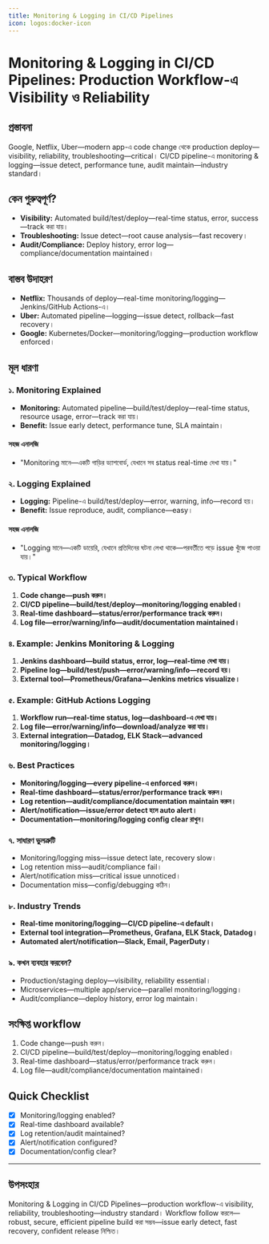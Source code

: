 ```yaml
---
title: Monitoring & Logging in CI/CD Pipelines
icon: logos:docker-icon
---
```


# Monitoring & Logging in CI/CD Pipelines: Production Workflow-এ Visibility ও Reliability

## প্রস্তাবনা

Google, Netflix, Uber—modern app-এ code change থেকে production deploy—visibility, reliability, troubleshooting—critical। CI/CD pipeline-এ monitoring & logging—issue detect, performance tune, audit maintain—industry standard।

## কেন গুরুত্বপূর্ণ?

- **Visibility:** Automated build/test/deploy—real-time status, error, success—track করা যায়।
- **Troubleshooting:** Issue detect—root cause analysis—fast recovery।
- **Audit/Compliance:** Deploy history, error log—compliance/documentation maintained।

## বাস্তব উদাহরণ

- **Netflix:** Thousands of deploy—real-time monitoring/logging—Jenkins/GitHub Actions-এ।
- **Uber:** Automated pipeline—logging—issue detect, rollback—fast recovery।
- **Google:** Kubernetes/Docker—monitoring/logging—production workflow enforced।

## মূল ধারণা

### ১. Monitoring Explained

- **Monitoring:** Automated pipeline—build/test/deploy—real-time status, resource usage, error—track করা যায়।
- **Benefit:** Issue early detect, performance tune, SLA maintain।

#### সহজ এনালজি

- "Monitoring মানে—একটি গাড়ির ড্যাশবোর্ড, যেখানে সব status real-time দেখা যায়।"

### ২. Logging Explained

- **Logging:** Pipeline-এ build/test/deploy—error, warning, info—record হয়।
- **Benefit:** Issue reproduce, audit, compliance—easy।

#### সহজ এনালজি

- "Logging মানে—একটি ডায়েরি, যেখানে প্রতিদিনের ঘটনা লেখা থাকে—পরবর্তীতে পড়ে issue খুঁজে পাওয়া যায়।"

### ৩. Typical Workflow

1. **Code change—push করুন।**
2. **CI/CD pipeline—build/test/deploy—monitoring/logging enabled।**
3. **Real-time dashboard—status/error/performance track করুন।**
4. **Log file—error/warning/info—audit/documentation maintained।**

### ৪. Example: Jenkins Monitoring & Logging

1. **Jenkins dashboard—build status, error, log—real-time দেখা যায়।**
2. **Pipeline log—build/test/push—error/warning/info—record হয়।**
3. **External tool—Prometheus/Grafana—Jenkins metrics visualize।**

### ৫. Example: GitHub Actions Logging

1. **Workflow run—real-time status, log—dashboard-এ দেখা যায়।**
2. **Log file—error/warning/info—download/analyze করা যায়।**
3. **External integration—Datadog, ELK Stack—advanced monitoring/logging।**

### ৬. Best Practices

- **Monitoring/logging—every pipeline-এ enforced করুন।**
- **Real-time dashboard—status/error/performance track করুন।**
- **Log retention—audit/compliance/documentation maintain করুন।**
- **Alert/notification—issue/error detect হলে auto alert।**
- **Documentation—monitoring/logging config clear রাখুন।**

### ৭. সাধারণ ভুলত্রুটি

- Monitoring/logging miss—issue detect late, recovery slow।
- Log retention miss—audit/compliance fail।
- Alert/notification miss—critical issue unnoticed।
- Documentation miss—config/debugging কঠিন।

### ৮. Industry Trends

- **Real-time monitoring/logging—CI/CD pipeline-এ default।**
- **External tool integration—Prometheus, Grafana, ELK Stack, Datadog।**
- **Automated alert/notification—Slack, Email, PagerDuty।**

### ৯. কখন ব্যবহার করবেন?

- Production/staging deploy—visibility, reliability essential।
- Microservices—multiple app/service—parallel monitoring/logging।
- Audit/compliance—deploy history, error log maintain।

## সংক্ষিপ্ত workflow

1. Code change—push করুন।
2. CI/CD pipeline—build/test/deploy—monitoring/logging enabled।
3. Real-time dashboard—status/error/performance track করুন।
4. Log file—audit/compliance/documentation maintained।

## Quick Checklist

- [x] Monitoring/logging enabled?
- [x] Real-time dashboard available?
- [x] Log retention/audit maintained?
- [x] Alert/notification configured?
- [x] Documentation/config clear?

---

## উপসংহার

Monitoring & Logging in CI/CD Pipelines—production workflow-এ visibility, reliability, troubleshooting—industry standard। Workflow follow করলে—robust, secure, efficient pipeline build করা সম্ভব—issue early detect, fast recovery, confident release নিশ্চিত।

